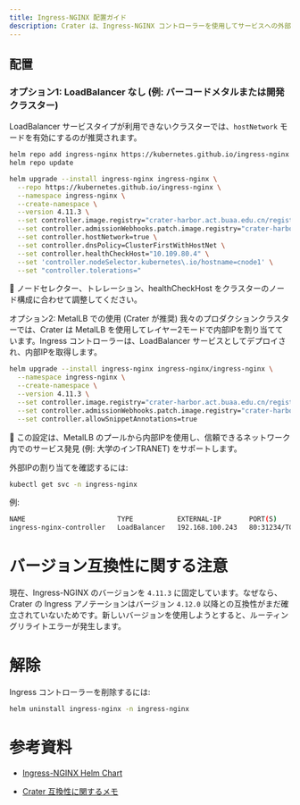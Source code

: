 ```yaml
---
title: Ingress-NGINX 配置ガイド
description: Crater は、Ingress-NGINX コントローラーを使用してサービスへの外部アクセスを管理し、HTTP および HTTPS トラフィックの主要なイングレスポイントとして機能します。
---
```


## 配置

### オプション1: LoadBalancer なし (例: バーコードメタルまたは開発クラスター)

LoadBalancer サービスタイプが利用できないクラスターでは、`hostNetwork` モードを有効にするのが推奨されます。

```bash
helm repo add ingress-nginx https://kubernetes.github.io/ingress-nginx
helm repo update

helm upgrade --install ingress-nginx ingress-nginx \
  --repo https://kubernetes.github.io/ingress-nginx \
  --namespace ingress-nginx \
  --create-namespace \
  --version 4.11.3 \
  --set controller.image.registry="crater-harbor.act.buaa.edu.cn/registry.k8s.io" \
  --set controller.admissionWebhooks.patch.image.registry="crater-harbor.act.buaa.edu.cn/registry.k8s.io" \
  --set controller.hostNetwork=true \
  --set controller.dnsPolicy=ClusterFirstWithHostNet \
  --set controller.healthCheckHost="10.109.80.4" \
  --set 'controller.nodeSelector.kubernetes\.io/hostname=cnode1' \
  --set "controller.tolerations="
```

🔧 ノードセレクター、トレレーション、healthCheckHost をクラスターのノード構成に合わせて調整してください。

オプション2: MetalLB での使用 (Crater が推奨)
我々のプロダクションクラスターでは、Crater は MetalLB を使用してレイヤー2モードで内部IPを割り当てています。Ingress コントローラーは、LoadBalancer サービスとしてデプロイされ、内部IPを取得します。

```bash
helm upgrade --install ingress-nginx ingress-nginx/ingress-nginx \
  --namespace ingress-nginx \
  --create-namespace \
  --version 4.11.3 \
  --set controller.image.registry="crater-harbor.act.buaa.edu.cn/registry.k8s.io" \
  --set controller.admissionWebhooks.patch.image.registry="crater-harbor.act.buaa.edu.cn/registry.k8s.io" \
  --set controller.allowSnippetAnnotations=true
```

📌 この設定は、MetalLB のプールから内部IPを使用し、信頼できるネットワーク内でのサービス発見 (例: 大学のインTRANET) をサポートします。

外部IPの割り当てを確認するには:
```bash
kubectl get svc -n ingress-nginx
```

例:

```bash
NAME                       TYPE           EXTERNAL-IP       PORT(S)
ingress-nginx-controller   LoadBalancer   192.168.100.243   80:31234/TCP,443:31235/TCP
```

# バージョン互換性に関する注意
現在、Ingress-NGINX のバージョンを `4.11.3` に固定しています。なぜなら、Crater の Ingress アノテーションはバージョン `4.12.0` 以降との互換性がまだ確立されていないためです。新しいバージョンを使用しようとすると、ルーティングリライトエラーが発生します。

# 解除
Ingress コントローラーを削除するには:

```bash
helm uninstall ingress-nginx -n ingress-nginx
```
# 参考資料

* [Ingress-NGINX Helm Chart](https://github.com/kubernetes/ingress-nginx)

* [Crater 互換性に関するメモ](../README.md)